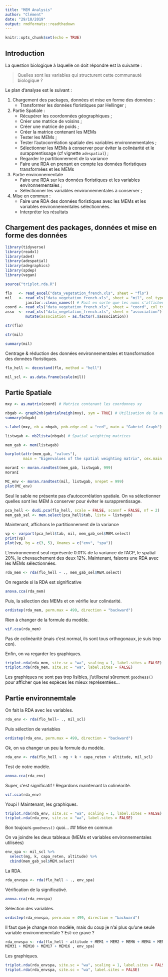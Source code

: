 ```yaml
---
title: "MEM Analysis"
author: "Clément"
date: "29/10/2019"
output: rmdformats::readthedown
---
```


```r
knitr::opts_chunk$set(echo = TRUE)
```

## Introduction

La question biologique à laquelle on doit répondre est la suivante : 

> Quelles sont les variables qui structurent cette communauté biologique ?

Le plan d'analyse est le suivant :

1. Chargement des packages, données et mise en forme des données :
    - Transformer les données floristiques par Hellinger ;
2. Partie Spatiale :
    - Récupérer les coordonnées géographiques ;
    - Créer une matrice de voisins ;
    - Créer une matrice de poids ;
    - Créer la matrice contenant les MEMs
    - Tester les MEMs ;
    - Tester l'autocorrélation spatiale des variables environnementales ;
    - Sélectionner les MEMs à conserver pour éviter la colinéarité et le surapprentissage (cf vignette `adespatial`) ;
    - Regarder le partitionnement de la variance
    - Faire une RDA en prenant en compte les données floristiques transformées et les MEMs
3. Partie environnementale
    - Faire une RDA sur les données floristiques et les variables environnementales ;
    - Sélectionner les variables environnementales à conserver ;
4. Mise en commun :
    - Faire une RDA des données floristiques avec les MEMs et les variables environnementales sélectionnées.
    - Interpréter les résultats

## Chargement des packages, données et mise en forme des données

```r
library(tidyverse)
library(readxl)
library(ade4)
library(adespatial)
library(adegraphics)
library(spdep)
library(vegan)

source("triplot.rda.R")
```


```r
flo   <- read_excel("data_vegetation_french.xls", sheet = "flo")
mil   <- read_xls("data_vegetation_french.xls", sheet = "mil", col_types = "numeric") %>%
         janitor::clean_names() # Fait en sorte que les noms s'affichent correctement.
coord <- read_xls("data_vegetation_french.xls", sheet = "coord", col_types = "numeric")
asso  <- read_xls("data_vegetation_french.xls", sheet = "association") %>%
         mutate(association = as.factor(.$association))

str(flo)

str(mil)

summary(mil)
```

Centrage & réduction des données environnementales et transformation des données floristiques.

```r
flo_hell <- decostand(flo, method = "hell")

mil_scl <- as.data.frame(scale(mil))
```

## Partie Spatiale

```r
mxy <- as.matrix(coord) # Matrice contenant les coordonnes xy

nbgab <- graph2nb(gabrielneigh(mxy), sym = TRUE) # Utilisation de la methode de Gabriel
summary(nbgab)

s.label(mxy, nb = nbgab, pnb.edge.col = "red", main = "Gabriel Graph")

listwgab <- nb2listw(nbgab) # Spatial weighting matrices

mem_gab <- mem(listwgab)

barplot(attr(mem_gab, "values"),
        main = "Eigenvalues of the spatial weighting matrix", cex.main = 0.7)

moranI <- moran.randtest(mem_gab, listwgab, 999)
moranI

MC_env <- moran.randtest(mil, listwgab, nrepet = 999)
plot(MC_env)
```

Seul le sable ne présente pas d'autocorrélation spatiale. On va sélectionner quelles sont les MEM à conserver pour éviter le surapprentissage.

```r
pca_hell <- dudi.pca(flo_hell, scale = FALSE, scannf = FALSE, nf = 2)
mem_gab_sel <- mem.select(pca_hell$tab, listw = listwgab)
```

Maintenant, affichons le partitionnement de la variance

```r

vp <- varpart(pca_hell$tab, mil, mem_gab_sel$MEM.select)
print(vp)
plot(vp, bg = c(3, 5), Xnames = c("env", "spa")) 
```

L'environnement seul représente 0.01% de la variance de l'ACP, le spatial 20%, le chevauchement des deux 12%. Maintenant, faisons une RDA avec les MEMs sélectionnées.

```r
rda_mem <- rda(flo_hell ~ ., mem_gab_sel$MEM.select)
```

On regarde si la RDA est significative

```r
anova.cca(rda_mem)
```

Puis, la sélection des MEMs et on vérifie leur colinéarité.

```r
ordistep(rda_mem, perm.max = 499, direction = "backward")
```

Rien à changer de la formule du modèle.

```r
vif.cca(rda_mem)
```

Pas de colinéarité (mais c'est normal, ils sont tous orthogonaux, je suis trop con).

Enfin, on va regarder les graphiques.

```r
triplot.rda(rda_mem, site.sc = "wa", scaling = 1, label.sites = FALSE)
triplot.rda(rda_mem, site.sc = "wa", label.sites = FALSE)
```

Les graphiques ne sont pas trop lisibles, j'utiliserai sûrement `goodness()` pour afficher que les espèces les mieux représentées...

## Partie environnemtale

On fait la RDA avec les variables.

```r
rda_env <- rda(flo_hell~ ., mil_scl)
```

Puis sélection de variables

```r
ordistep(rda_env, perm.max = 499, direction = "backward")
```
 Ok, on va changer un peu la formule du modèle.
 
```r
rda_env <- rda(flo_hell ~ mg + k + capa_reten + altitude, mil_scl)
```

Test de notre modèle.

```r
anova.cca(rda_env)
```

Super, c'est significatif ! Regardons maintenant la colinéarité.

```r
vif.cca(rda_env)
```

Youpi ! Maintenant, les graphiques.

```r
triplot.rda(rda_env, site.sc = "wa", scaling = 1, label.sites = FALSE)
triplot.rda(rda_env, site.sc = "wa", label.sites = FALSE)
```

Bon toujours `goodness()` quoi...
## Mise en commun

On va joindre les deux tableaux (MEMs et variables environnementales utilisées)

```r
env_spa <- mil_scl %>%
  select(mg, k, capa_reten, altitude) %>%
  cbind(mem_gab_sel$MEM.select)
```


La RDA.

```r
rda_envspa <- rda(flo_hell ~ ., env_spa)
```

Vérification de la significativé.

```r
anova.cca(rda_envspa)
```

Sélection des variables.

```r
ordistep(rda_envspa, perm.max = 499, direction = "backward")
```

Il faut que je change mon modèle, mais du coup je n'ai plus qu'une seule variable environnementale ? Est-ce grave ?

```r
rda_envspa <- rda(flo_hell ~ altitude + MEM1 + MEM2 + MEM6 + MEM4 + MEM3 + MEM5 + MEM12 + MEM9 + MEM7 +
MEM31 + MEM10 + MEM17 + MEM16 , env_spa)
```

Les graphiques.

```r
triplot.rda(rda_envspa, site.sc = "wa", scaling = 1, label.sites = FALSE)
triplot.rda(rda_envspa, site.sc = "wa", label.sites = FALSE)
```

